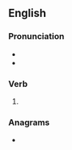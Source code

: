 ==English==

===Pronunciation===
* {{IPA|/niːdz/|lang=en}}
* {{homophones|needs|lang=en}}
{{rfap|lang=en}}

===Verb===
{{head|en|verb form}}

# {{en-third-person singular of|knead}}

===Anagrams===
* {{anagrams|en|Daneks|sandek|snaked}}